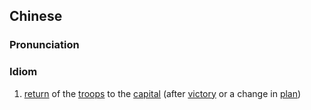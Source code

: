 {{also|班师回朝}}
==Chinese==
{{zh-forms|s=班师回朝|type=22}}

===Pronunciation===
{{zh-pron
|m=bānshī huícháo
|cat=id
}}

===Idiom===
{{zh-idiom}}

# [[return]] of the [[troop]]s to the [[capital]] (after [[victory]] or a change in [[plan]])